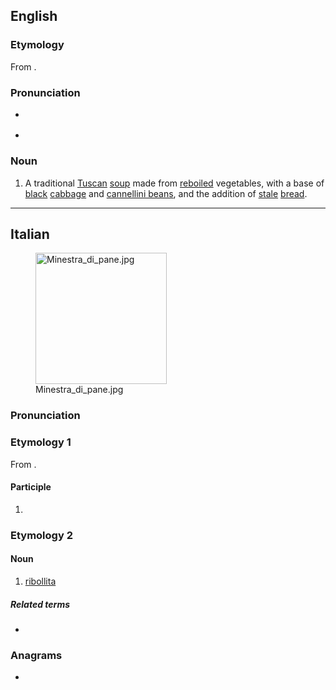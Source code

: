 ==English==
{{wikipedia}}

===Etymology===
From {{bor|en|it|ribollita|lit=reboiled}}.

===Pronunciation===
* {{a|UK}} {{IPA|en|/ˌɹiːbəˈliːtə/|/ˌɹiːbəʊˈliːtə/}}
* {{rhymes|en|iːtə|s=4}}

===Noun===
{{en-noun|-}}

# A traditional [[Tuscan]] [[soup]] made from [[reboil]]ed vegetables, with a base of [[black]] [[cabbage]] and [[cannellini bean]]s, and the addition of [[stale]] [[bread]].

{{topics|en|Soups}}

----

==Italian==
{{wikipedia|lang=it}}
[[Image:Minestra_di_pane.jpg|210px|right]]

===Pronunciation===
{{it-pr|ribollìta}}

===Etymology 1===
From {{m|it|ribollire}}.

====Participle====
{{head|it|past participle form|g=f-s}}

# {{feminine singular of|it|ribollito||reboiled}}

===Etymology 2===

====Noun====
{{it-noun|f}}

# {{lb|it|chiefly|_|uncountable}} [[#English|ribollita]] {{gloss|traditional Tuscan soup}}
#: {{hyper|it|zuppa}}

=====Related terms=====
* {{l|it|ribolliticcio}}

===Anagrams===
* {{anagrams|it|a=abiillort|brillatoi}}

{{C|it|Cooking|Foods|Soups}}